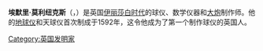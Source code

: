 {{unreferenced|time=2020-02-09}}
'''埃默里·莫利纽克斯'''（{{lang-en|Emery Molyneux}}，{{bd|？||1598年|6月|catIdx=Molyneux}}）是英国[[伊丽莎白时代|伊丽莎白时代]]的球仪、数学仪器和[[武器|大炮]]制作师。他的[[地球仪|地球仪]]和天球仪首次制成于1592年，这令他成为了第一个制作球仪的英国人。
{{uk-bio-stub}}
{{normdaten}}
{{DEFAULTSORT:Molyneux}}
[[Category:英国发明家|Category:英国发明家]]